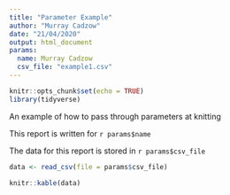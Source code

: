 ```yaml
---
title: "Parameter Example"
author: "Murray Cadzow"
date: "21/04/2020"
output: html_document
params:
  name: Murray Cadzow
  csv_file: "example1.csv"
---
```


```r
knitr::opts_chunk$set(echo = TRUE)
library(tidyverse)
```

An example of how to pass through parameters at knitting

This report is written for `r params$name`

The data for this report is stored in `r params$csv_file`

```r
data <- read_csv(file = params$csv_file)
```

```r
knitr::kable(data)
```

